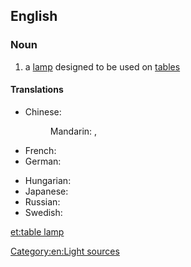 ==English==

===Noun===
{{en-noun|sg=[[table]] [[lamp]]}}

# a [[lamp]] designed to be used on [[table]]s

====Translations====
{{trans-top|a lamp designed for tables}}
* Chinese:
*: Mandarin: {{t|zh|檯燈|sc=Hani}}, {{t|zh|台灯|tr=táidēng|sc=Hani}}
* French: {{t-|fr|lampe de table|f}}
* German: {{t+|de|Tischlampe|f}}
{{trans-mid}}
* Hungarian: {{t-|hu|asztali lámpa}}
* Japanese: {{t-|ja|テーブルランプ|tr=tēbururanpu|sc=Jpan}}
* Russian: {{t-|ru|настольная лампа|f|tr=nastólʹnaja lámpa}}
* Swedish: {{t-|sv|bordslampa|c}}
{{trans-bottom}}

[[Category:en:Light sources]]

[[et:table lamp]]
